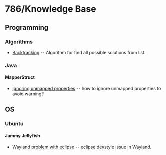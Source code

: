 = 786/Knowledge Base =

== Programming ==
=== Algorithms ===
* [[Backtracking]] -- Algorithm for find all possible solutions from list.
=== Java ===
==== MapperStruct ====
* [[Ignoring unmapped properties]] -- how to ignore unmapped properties to avoid warning?
== OS ==
=== Ubuntu ===
==== Jammy Jellyfish ====
* [[Wayland problem with eclipse]] -- eclipse devstyle issue in Wayland.

